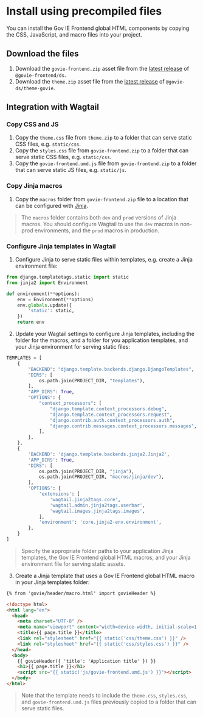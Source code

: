 
<Meta title="Precompiled" />

# Install using precompiled files

You can install the Gov IE Frontend global HTML components by copying the CSS, JavaScript, and macro files into your project.

## Download the files

1. Download the `govie-frontend.zip` asset file from the [latest release](https://github.com/ogcio/govie-ds/releases) of `@govie-frontend/ds`.
2. Download the `theme.zip` asset file from the [latest release](https://github.com/ogcio/govie-ds/releases) of `@govie-ds/theme-govie`.

## Integration with Wagtail

### Copy CSS and JS

1. Copy the `theme.css` file from `theme.zip` to a folder that can serve static CSS files, e.g. `static/css`.
2. Copy the `styles.css` file from `govie-frontend.zip` to a folder that can serve static CSS files, e.g. `static/css`.
3. Copy the `govie-frontend.umd.js` file from `govie-frontend.zip` to a folder that can serve static JS files, e.g. `static/js`.

### Copy Jinja macros

1. Copy the `macros` folder from `govie-frontend.zip` file to a location that can be configured with [Jinja](https://docs.wagtail.org/en/stable/reference/jinja2.html).

> The `macros` folder contains both `dev` and `prod` versions of Jinja macros. You should configure Wagtail to use the `dev` macros in non-prod environments, and the `prod` macros in production.

### Configure Jinja templates in Wagtail

1. Configure Jinja to serve static files within templates, e.g. create a Jinja environment file:

```python
from django.templatetags.static import static
from jinja2 import Environment

def environment(**options):
    env = Environment(**options)
    env.globals.update({
        'static': static,
    })
    return env
```

2. Update your Wagtail settings to configure Jinja templates, including the folder for the macros, and a folder for you application templates, and your Jinja environment for serving static files:

```python
TEMPLATES = [
    {
        "BACKEND": "django.template.backends.django.DjangoTemplates",
        "DIRS": [
            os.path.join(PROJECT_DIR, "templates"),
        ],
        "APP_DIRS": True,
        "OPTIONS": {
            "context_processors": [
                "django.template.context_processors.debug",
                "django.template.context_processors.request",
                "django.contrib.auth.context_processors.auth",
                "django.contrib.messages.context_processors.messages",
            ],
        },
    },
    {
        'BACKEND': 'django.template.backends.jinja2.Jinja2',
        'APP_DIRS': True,
        "DIRS": [
            os.path.join(PROJECT_DIR, "jinja"),
            os.path.join(PROJECT_DIR, "macros/jinja/dev"),
        ],
        'OPTIONS': {
            'extensions': [
                'wagtail.jinja2tags.core',
                'wagtail.admin.jinja2tags.userbar',
                'wagtail.images.jinja2tags.images',
            ],
            'environment': 'core.jinja2-env.environment',
        },
    }
]
```

> Specify the appropriate folder paths to your application Jinja templates, the Gov IE Frontend global HTML macros, and your Jinja environment file for serving static assets.

3. Create a Jinja template that uses a Gov IE Frontend global HTML macro in your Jinja templates folder:

```html
{% from 'govie/header/macro.html' import govieHeader %}

<!doctype html>
<html lang="en">
  <head>
    <meta charset="UTF-8" />
    <meta name="viewport" content="width=device-width, initial-scale=1.0" />
    <title>{{ page.title }}</title>
    <link rel="stylesheet" href="{{ static('css/theme.css') }}" />
    <link rel="stylesheet" href="{{ static('css/styles.css') }}" />
  </head>
  <body>
    {{ govieHeader({ 'title': 'Application title' }) }}
    <h1>{{ page.title }}</h1>
    <script src="{{ static('js/govie-frontend.umd.js') }}"></script>
  </body>
</html>
```

> Note that the template needs to include the `theme.css`, `styles.css`, and `govie-frontend.umd.js` files previously copied to a folder that can serve static files.
